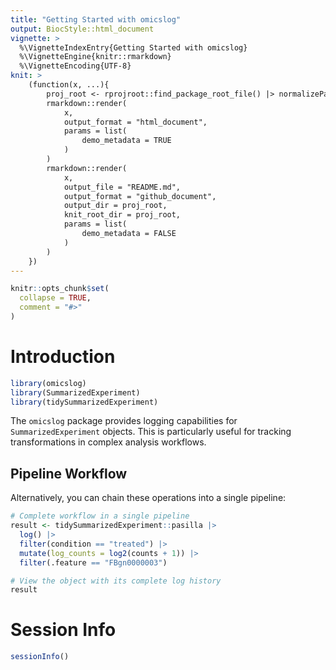 ```yaml
---
title: "Getting Started with omicslog"
output: BiocStyle::html_document
vignette: >
  %\VignetteIndexEntry{Getting Started with omicslog}
  %\VignetteEngine{knitr::rmarkdown}
  %\VignetteEncoding{UTF-8}
knit: >
    (function(x, ...){
        proj_root <- rprojroot::find_package_root_file() |> normalizePath()
        rmarkdown::render(
            x,
            output_format = "html_document",
            params = list(
                demo_metadata = TRUE
            )
        )
        rmarkdown::render(
            x,
            output_file = "README.md",
            output_format = "github_document",
            output_dir = proj_root,
            knit_root_dir = proj_root,
            params = list(
                demo_metadata = FALSE
            )
        )
    })
---
```


```r
knitr::opts_chunk$set(
  collapse = TRUE,
  comment = "#>"
)
```

# Introduction

```r
library(omicslog)
library(SummarizedExperiment)
library(tidySummarizedExperiment)
```

The `omicslog` package provides logging capabilities for `SummarizedExperiment` objects. 
This is particularly useful for tracking transformations in complex analysis workflows.

## Pipeline Workflow

Alternatively, you can chain these operations into a single pipeline:

```r
# Complete workflow in a single pipeline
result <- tidySummarizedExperiment::pasilla |>
  log() |>
  filter(condition == "treated") |>
  mutate(log_counts = log2(counts + 1)) |>
  filter(.feature == "FBgn0000003")

# View the object with its complete log history
result
```

# Session Info

```r
sessionInfo()
``` 